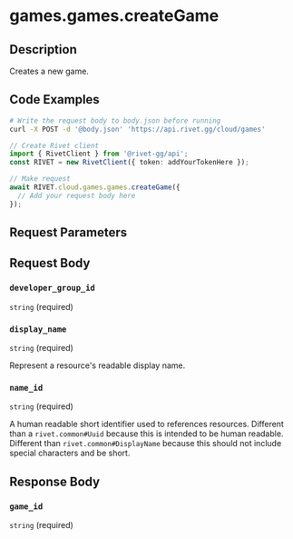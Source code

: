 

# games.games.createGame

## Description

Creates a new game.


## Code Examples

<CodeGroup title='Request' tag='POST' label='https://api.rivet.gg/cloud/games'>

```bash {{ "title": "cURL" }}
# Write the request body to body.json before running
curl -X POST -d '@body.json' 'https://api.rivet.gg/cloud/games'
```

```ts
// Create Rivet client
import { RivetClient } from '@rivet-gg/api';
const RIVET = new RivetClient({ token: addYourTokenHere });

// Make request
await RIVET.cloud.games.games.createGame({
  // Add your request body here
});
```

</CodeGroup>


## Request Parameters


## Request Body

### `developer_group_id`

`string` (required)

### `display_name`

`string` (required)

Represent a resource's readable display name.

### `name_id`

`string` (required)

A human readable short identifier used to references resources. Different than a `rivet.common#Uuid` because this is intended to be human readable. Different than `rivet.common#DisplayName` because this should not include special characters and be short.




## Response Body

### `game_id`

`string` (required)



